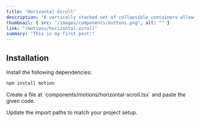 ```yaml
---
title: "Horizontal Scroll"
description: "A vertically stacked set of collapsible containers allowing users to toggle content visibility. Customize the animation effects with variants and transitions for expanding/collapsing the sections."
thumbnail: { src: "/images/components/buttons.png", alt: "" }
link: "/motions/horizontal-scroll"
summary: "This is my first post!"
---
```


<ComponentPreview name="horizontal-scroll-demo" />

## Installation

<Steps>
<Step>
Install the following dependencies:
</Step>

```bash 
npm install motion
```

<Step>
    Create a file at `components/motions/horizontal-scroll.tsx` and paste the
    given code.
</Step>

<CollapsibleSource name="horizontal-scroll" />

<Step>Update the import paths to match your project setup.</Step>

</Steps>

